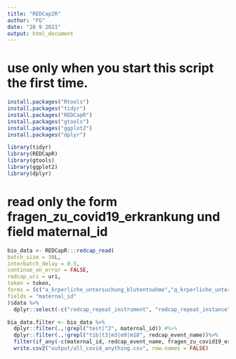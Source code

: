 ---
title: "REDCap2R"
author: "FG"
date: "28 9 2021"
output: html_document
---

# use only when you start this script the first time. 
```{r}
install.packages("Rtools")
install.packages("tidyr")
install.packages("REDCapR")
install.packages("gtools")
install.packages("ggplot2")
install.packages("dplyr")
```


```{r}
library(tidyr)
library(REDCapR)
library(gtools)
library(ggplot2)
library(dplyr)
```

# read only the form fragen_zu_covid19_erkrankung und field maternal_id

```{r}
bio_data <- REDCapR:::redcap_read(
batch_size = 30L,
interbatch_delay = 0.5,
continue_on_error = FALSE,
redcap_uri = uri,
token = token,
forms = (c("a_krperliche_untersuchung_blutentnahme","q_krperliche_untersuchung_kind")),
fields = "maternal_id"
)$data %>%
  dplyr::select(-c("redcap_repeat_instrument", "redcap_repeat_instance"))

```


```{r}
bia_data.filter <- bio_data %>% 
  dplyr::filter(.,!grepl("test|^2", maternal_id)) #%>% 
  dplyr::filter(.,!grepl("t1b|t3|m3|m9|m18", redcap_event_name))%>%
  filter(if_any(-c(maternal_id, redcap_event_name, fragen_zu_covid19_erkrankung_complete), ~ !is.na(.))) %>%
  write.csv2("output/all_covid_anything.csv", row.names = FALSE)
```

